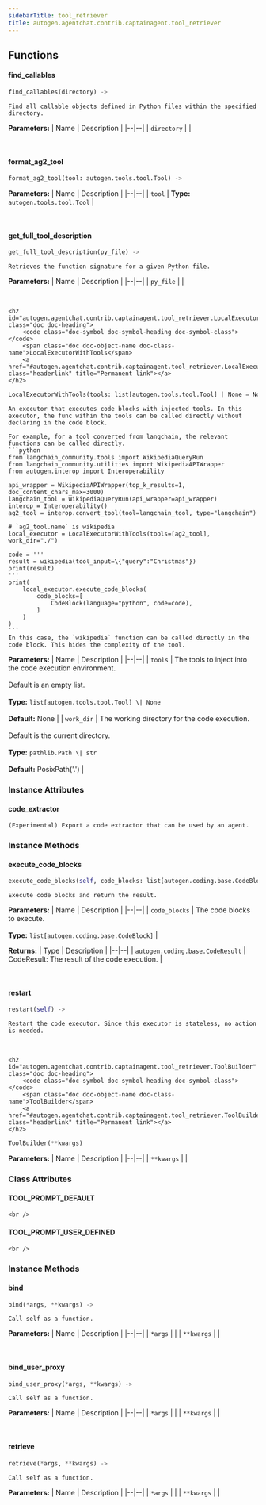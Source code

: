 ```yaml
---
sidebarTitle: tool_retriever
title: autogen.agentchat.contrib.captainagent.tool_retriever
---
```


## Functions

<code class="doc-symbol doc-symbol-heading doc-symbol-function"></code>
#### find_callables
<a href="#autogen.agentchat.contrib.captainagent.tool_retriever..find_callables" class="headerlink" title="Permanent link"></a>

```python
find_callables(directory) -> 
```

    Find all callable objects defined in Python files within the specified directory.

<b>Parameters:</b>
| Name | Description |
|--|--|
| `directory` |  |

<br />

<code class="doc-symbol doc-symbol-heading doc-symbol-function"></code>
#### format_ag2_tool
<a href="#autogen.agentchat.contrib.captainagent.tool_retriever..format_ag2_tool" class="headerlink" title="Permanent link"></a>

```python
format_ag2_tool(tool: autogen.tools.tool.Tool) -> 
```

    

<b>Parameters:</b>
| Name | Description |
|--|--|
| `tool` | **Type:** `autogen.tools.tool.Tool` |

<br />

<code class="doc-symbol doc-symbol-heading doc-symbol-function"></code>
#### get_full_tool_description
<a href="#autogen.agentchat.contrib.captainagent.tool_retriever..get_full_tool_description" class="headerlink" title="Permanent link"></a>

```python
get_full_tool_description(py_file) -> 
```

    Retrieves the function signature for a given Python file.

<b>Parameters:</b>
| Name | Description |
|--|--|
| `py_file` |  |

<br />

    <h2 id="autogen.agentchat.contrib.captainagent.tool_retriever.LocalExecutorWithTools" class="doc doc-heading">
        <code class="doc-symbol doc-symbol-heading doc-symbol-class"></code>
        <span class="doc doc-object-name doc-class-name">LocalExecutorWithTools</span>
        <a href="#autogen.agentchat.contrib.captainagent.tool_retriever.LocalExecutorWithTools" class="headerlink" title="Permanent link"></a>
    </h2>

```python
LocalExecutorWithTools(tools: list[autogen.tools.tool.Tool] | None = None, work_dir: pathlib.Path | str = PosixPath('.'))
```

    An executor that executes code blocks with injected tools. In this executor, the func within the tools can be called directly without declaring in the code block.
    
    For example, for a tool converted from langchain, the relevant functions can be called directly.
    ```python
    from langchain_community.tools import WikipediaQueryRun
    from langchain_community.utilities import WikipediaAPIWrapper
    from autogen.interop import Interoperability
    
    api_wrapper = WikipediaAPIWrapper(top_k_results=1, doc_content_chars_max=3000)
    langchain_tool = WikipediaQueryRun(api_wrapper=api_wrapper)
    interop = Interoperability()
    ag2_tool = interop.convert_tool(tool=langchain_tool, type="langchain")
    
    # `ag2_tool.name` is wikipedia
    local_executor = LocalExecutorWithTools(tools=[ag2_tool], work_dir="./")
    
    code = '''
    result = wikipedia(tool_input=\{"query":"Christmas"})
    print(result)
    '''
    print(
        local_executor.execute_code_blocks(
            code_blocks=[
                CodeBlock(language="python", code=code),
            ]
        )
    )
    ```
    In this case, the `wikipedia` function can be called directly in the code block. This hides the complexity of the tool.

<b>Parameters:</b>
| Name | Description |
|--|--|
| `tools` | The tools to inject into the code execution environment.<br/><br/>Default is an empty list.<br/><br/>**Type:** `list[autogen.tools.tool.Tool] \| None`<br/><br/>**Default:** None |
| `work_dir` | The working directory for the code execution.<br/><br/>Default is the current directory.<br/><br/>**Type:** `pathlib.Path \| str`<br/><br/>**Default:** PosixPath('.') |

### Instance Attributes

<code class="doc-symbol doc-symbol-heading doc-symbol-attribute"></code>
#### code_extractor
<a href="#autogen.agentchat.contrib.captainagent.tool_retriever.LocalExecutorWithTools.code_extractor" class="headerlink" title="Permanent link"></a>

    (Experimental) Export a code extractor that can be used by an agent.

### Instance Methods

<code class="doc-symbol doc-symbol-heading doc-symbol-method"></code>
#### execute_code_blocks
<a href="#autogen.agentchat.contrib.captainagent.tool_retriever.LocalExecutorWithTools.execute_code_blocks" class="headerlink" title="Permanent link"></a>

```python
execute_code_blocks(self, code_blocks: list[autogen.coding.base.CodeBlock]) -> autogen.coding.base.CodeResult
```

    Execute code blocks and return the result.

<b>Parameters:</b>
| Name | Description |
|--|--|
| `code_blocks` | The code blocks to execute.<br/><br/>**Type:** `list[autogen.coding.base.CodeBlock]` |

<b>Returns:</b>
| Type | Description |
|--|--|
| `autogen.coding.base.CodeResult` | CodeResult: The result of the code execution. |

<br />

<code class="doc-symbol doc-symbol-heading doc-symbol-method"></code>
#### restart
<a href="#autogen.agentchat.contrib.captainagent.tool_retriever.LocalExecutorWithTools.restart" class="headerlink" title="Permanent link"></a>

```python
restart(self) -> 
```

    Restart the code executor. Since this executor is stateless, no action is needed.

<br />

    <h2 id="autogen.agentchat.contrib.captainagent.tool_retriever.ToolBuilder" class="doc doc-heading">
        <code class="doc-symbol doc-symbol-heading doc-symbol-class"></code>
        <span class="doc doc-object-name doc-class-name">ToolBuilder</span>
        <a href="#autogen.agentchat.contrib.captainagent.tool_retriever.ToolBuilder" class="headerlink" title="Permanent link"></a>
    </h2>

```python
ToolBuilder(**kwargs)
```

    

<b>Parameters:</b>
| Name | Description |
|--|--|
| `**kwargs` |  |

### Class Attributes

<code class="doc-symbol doc-symbol-heading doc-symbol-attribute"></code>
#### TOOL_PROMPT_DEFAULT
<a href="#autogen.agentchat.contrib.captainagent.tool_retriever.ToolBuilder.TOOL_PROMPT_DEFAULT" class="headerlink" title="Permanent link"></a>

    <br />

<code class="doc-symbol doc-symbol-heading doc-symbol-attribute"></code>
#### TOOL_PROMPT_USER_DEFINED
<a href="#autogen.agentchat.contrib.captainagent.tool_retriever.ToolBuilder.TOOL_PROMPT_USER_DEFINED" class="headerlink" title="Permanent link"></a>

    <br />

### Instance Methods

<code class="doc-symbol doc-symbol-heading doc-symbol-method"></code>
#### bind
<a href="#autogen.agentchat.contrib.captainagent.tool_retriever.ToolBuilder.bind" class="headerlink" title="Permanent link"></a>

```python
bind(*args, **kwargs) -> 
```

    Call self as a function.

<b>Parameters:</b>
| Name | Description |
|--|--|
| `*args` |  |
| `**kwargs` |  |

<br />

<code class="doc-symbol doc-symbol-heading doc-symbol-method"></code>
#### bind_user_proxy
<a href="#autogen.agentchat.contrib.captainagent.tool_retriever.ToolBuilder.bind_user_proxy" class="headerlink" title="Permanent link"></a>

```python
bind_user_proxy(*args, **kwargs) -> 
```

    Call self as a function.

<b>Parameters:</b>
| Name | Description |
|--|--|
| `*args` |  |
| `**kwargs` |  |

<br />

<code class="doc-symbol doc-symbol-heading doc-symbol-method"></code>
#### retrieve
<a href="#autogen.agentchat.contrib.captainagent.tool_retriever.ToolBuilder.retrieve" class="headerlink" title="Permanent link"></a>

```python
retrieve(*args, **kwargs) -> 
```

    Call self as a function.

<b>Parameters:</b>
| Name | Description |
|--|--|
| `*args` |  |
| `**kwargs` |  |

<br />